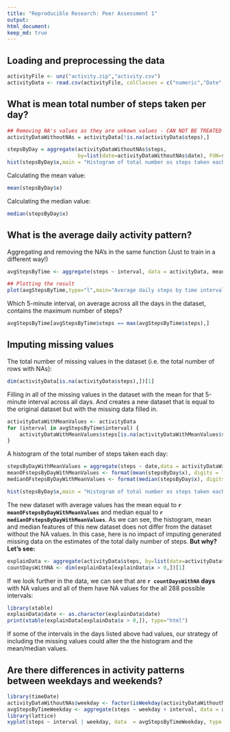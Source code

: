 ```yaml
---
title: "Reproducible Research: Peer Assessment 1"
output: 
html_document:
keep_md: true
---
```



## Loading and preprocessing the data
```r
activityFile <- unz("activity.zip","activity.csv")
activityData <- read.csv(activityFile, colClasses = c("numeric","Date","numeric"))
```


## What is mean total number of steps taken per day?
```r
## Removing NA's values as they are unkown values - CAN NOT BE TREATED AS ZERO
activityDataWithoutNAs = activityData[!is.na(activityData$steps),]

stepsByDay = aggregate(activityDataWithoutNAs$steps,
                       by=list(date=activityDataWithoutNAs$date), FUN=sum)
hist(stepsByDay$x,main = "Histogram of total number os steps taken each day", xlab="totalOfStepsByDay")
```
Calculating the mean value:
```r
mean(stepsByDay$x)
```
Calculating the median value:
```r
median(stepsByDay$x)
```


## What is the average daily activity pattern?

Aggregating and removing the NA's in the same function (Just to train in a different way!)
```r
avgStepsByTime <- aggregate(steps ~ interval, data = activityData, mean, na.rm=TRUE)

## Plotting the result
plot(avgStepsByTime,type="l",main="Average daily steps by time interval",ylab="Agerave steps taken across all days")
```

Which 5-minute interval, on average across all the days in the dataset, contains the maximum number of steps?
```r
avgStepsByTime[avgStepsByTime$steps == max(avgStepsByTime$steps),]
```


## Imputing missing values
The total number of missing values in the dataset (i.e. the total number of rows with NAs):
```r
dim(activityData[is.na(activityData$steps),])[1]
```

Filling in all of the missing values in the dataset with the mean for that 5-minute interval across all days. And creates a new dataset that is equal to the original dataset but with the missing data filled in.
```r
activityDataWithMeanValues <- activityData
for (interval in avgStepsByTime$interval) {
    activityDataWithMeanValues$steps[is.na(activityDataWithMeanValues$steps) & (activityDataWithMeanValues$interval == interval)]  <- avgStepsByTime$steps[avgStepsByTime$interval == interval]
}

```

A histogram of the total number of steps taken each day:
```r
stepsByDayWithMeanValues = aggregate(steps ~ date,data = activityDataWithMeanValues, sum)
meanOFstepsByDayWithMeanValues <- format(mean(stepsByDay$x), digits = 7)
medianOFstepsByDayWithMeanValues <- format(median(stepsByDay$x), digits = 7)

hist(stepsByDay$x,main = "Histogram of total number os steps taken each day", xlab="totalOfStepsByDay")
```
  
The new dataset with average values has the mean equal to **`r meanOFstepsByDayWithMeanValues`** and median equal to **`r medianOFstepsByDayWithMeanValues`**. As we can see, the histogram, mean and median features of this new dataset does not differ from the dataset without the NA values. In this case, here is no impact of imputing generated missing data on the estimates of the total daily number of steps. **But why? Let's see:**

```r
explainData <- aggregate(activityData$steps, by=list(date=activityData$date), function (x) sum(is.na(x)))
countDaysWithNA <- dim(explainData[explainData$x > 0,])[1]
```

If we look further in the data, we can see that are **`r countDaysWithNA` days** with NA values and all of them have NA values for the all 288 possible intervals:

```r
library(xtable)
explainData$date <- as.character(explainData$date)
print(xtable(explainData[explainData$x > 0,]), type="html")
```

If some of the intervals in the days listed above had values, our strategy of including the missing values could alter the the histogram and the mean/median values.

## Are there differences in activity patterns between weekdays and weekends?

```r
library(timeDate)
activityDataWithoutNAs$weekday <- factor(isWeekday(activityDataWithoutNAs$date), levels=c(TRUE,FALSE), labels = c('weekend', 'weekday'))
avgStepsByTimeWeekday <- aggregate(steps ~ weekday + interval, data = activityDataWithoutNAs,sum)
library(lattice)
xyplot(steps ~ interval | weekday, data  = avgStepsByTimeWeekday, type = "l",layout=c(1,2))
```
